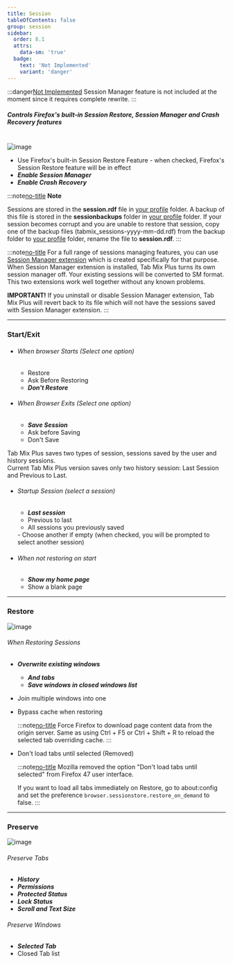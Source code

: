 ```yaml
---
title: Session
tableOfContents: false
group: session
sidebar:
  order: 8.1
  attrs:
    data-sm: 'true'
  badge:
    text: 'Not Implemented'
    variant: 'danger'
---
```



:::danger[Not Implemented]
Session Manager feature is not included at the moment since it requires complete rewrite.
:::

##### Controls Firefox's built-in Session Restore, Session Manager and Crash Recovery features

<br />

<Image class="help-img" src={sessionStartexit} alt="image" />

- Use Firefox's built-in Session Restore Feature - when checked, Firefox's Session Restore feature
  will be in effect
- **_Enable Session Manager_**
- **_Enable Crash Recovery_**

:::note[no-title]
**Note**

Sessions are stored in the <b>session.rdf</b> file in [your profile][kbProfile] folder. A backup of
this file is stored in the <b>sessionbackups</b> folder in [your profile][kbProfile] folder. If your
session becomes corrupt and you are unable to restore that session, copy one of the backup files
(tabmix_sessions-yyyy-mm-dd.rdf) from the backup folder to [your profile][kbProfile] folder, rename
the file to <b>session.rdf</b>.
:::

:::note[no-title]
For a full range of sessions managing features, you can use
[Session Manager extension](https://addons.mozilla.org/en-US/firefox/addon/session-manager/) which
is created specifically for that purpose.<br /> When Session Manager extension is installed, Tab Mix
Plus turns its own session manager off. Your existing sessions will be converted to SM format. This
two extensions work well together without any known problems.

**IMPORTANT!** If you uninstall or disable Session Manager extension, Tab Mix Plus will revert back
to its file which will not have the sessions saved with Session Manager extension.
:::

---

### Start/Exit

- ###### When browser Starts <span class="font-normal">(Select one option)</span>

  - Restore
  - Ask Before Restoring
  - **_Don't Restore_**

- ###### When Browser Exits <span class="font-normal">(Select one option)</span>

  - **_Save Session_**
  - Ask before Saving
  - Don't Save

<div class="-mb-2 ml-4">
  Tab Mix Plus saves two types of session, sessions saved by the user and history sessions. <br />
  Current Tab Mix Plus version saves only two history session: Last Session and Previous to Last.
</div>

- ###### Startup Session <span class="font-normal">(select a session)</span>

  - **_Last session_**
  - Previous to last
  - All sessions you previously saved

  <span>
    - Choose another if empty (when checked, you will be prompted to select another session)
  </span>

- ###### When not restoring on start

  - **_Show my home page_**
  - Show a blank page

---

### Restore

<Image class="help-img" src={sessionRestore} alt="image" />

###### When Restoring Sessions

- **_Overwrite existing windows_**
  - **_And tabs_**
  - **_Save windows in closed windows list_**
- Join multiple windows into one
- Bypass cache when restoring

  :::note[no-title]
  Force Firefox to download page content data from the origin server. Same as using Ctrl + F5 or
  Ctrl + Shift + R to reload the selected tab overriding cache.
  :::

- Don't load tabs until selected (Removed)

  :::note[no-title]
  Mozilla removed the option "Don't load tabs until selected" from Firefox 47 user interface.

  If you want to load all tabs immediately on Restore, go to about\:config and set the preference
  `browser.sessionstore.restore_on_demand` to false.
  :::

---

### Preserve

<Image class="help-img" src={sessionPreserve} alt="image" />

###### Preserve Tabs

- **_History_**
- **_Permissions_**
- **_Protected Status_**
- **_Lock Status_**
- **_Scroll and Text Size_**

###### Preserve Windows

- **_Selected Tab_**
- Closed Tab list

[kbProfile]: https://support.mozilla.org/en-US/kb/profiles-where-firefox-stores-user-data?redirectlocale=en-US&redirectslug=Profiles
[Not Implemented]: #
[no-title]: #
